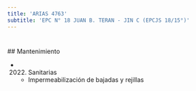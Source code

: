 ```yaml
---
title: 'ARIAS 4763'
subtitle: 'EPC N° 18 JUAN B. TERAN - JIN C (EPCJS 18/15°)'
---
```


#


 ## Mantenimiento

*  (2022) Sanitarias 
    + Impermeabilización de bajadas y rejillas



